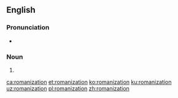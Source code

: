 {{also|Romanization}}
==English==
{{wikipedia}}

===Pronunciation===
* {{audio|en-us-Romanization.ogg|Audio (US)|lang=en}}

===Noun===
{{en-noun}}

# {{alternative case form of|Romanization|lang=en}}

[[ca:romanization]]
[[et:romanization]]
[[ko:romanization]]
[[ku:romanization]]
[[uz:romanization]]
[[pl:romanization]]
[[zh:romanization]]